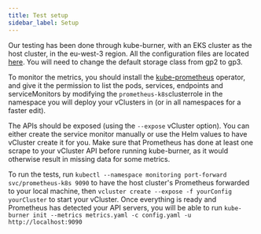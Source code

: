 ```yaml
---
title: Test setup
sidebar_label: Setup
---
```


Our testing has been done through kube-burner, with an EKS cluster as the host cluster, in the eu-west-3 region. All the configuration files are located [here](https://github.com/loft-sh/vcluster/load-test). You will need to change the default storage class from gp2 to gp3.

To monitor the metrics, you should install the [kube-prometheus](https://github.com/prometheus-operator/kube-prometheus) operator, and give it the permission to list the pods, services, endpoints and serviceMonitors by modifying the `prometheus-k8s`clusterrole in the namespace you will deploy your vClusters in (or in all namespaces for a faster edit).

The APIs should be exposed (using the `--expose` vCluster option). You can either create the service monitor manually or use the Helm values to have vCluster create it for you. Make sure that Prometheus has done at least one scrape to your vCluster API before running kube-burner, as it would otherwise result in missing data for some metrics.

To run the tests, run `kubectl --namespace monitoring port-forward svc/prometheus-k8s 9090` to have the host cluster's Prometheus forwarded to your local machine, then `vcluster create --expose -f yourConfig yourCluster` to start your vCluster. Once everything is ready and Prometheus has detected your API servers, you will be able to run `kube-burner init --metrics metrics.yaml -c config.yaml -u http://localhost:9090`
